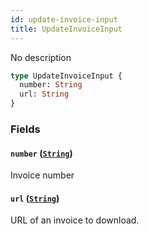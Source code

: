 ```yaml
---
id: update-invoice-input
title: UpdateInvoiceInput
---
```


No description

```graphql
type UpdateInvoiceInput {
  number: String
  url: String
}
```

### Fields

#### `number` ([`String`](/developer/api-reference/scalars/string.mdx))

Invoice number

#### `url` ([`String`](/developer/api-reference/scalars/string.mdx))

URL of an invoice to download.
